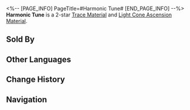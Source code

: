<%-- [PAGE_INFO]
PageTitle=#Harmonic Tune#
[END_PAGE_INFO] --%>
{{Item Infobox
|title       = Harmonic Tune
|id          = 110161
|image       = Item Harmonic Tune.png
|type        = 
|invCategory = Upgrade Materials
|rarity      = 2
|effect      = A compact music box made by an unknown person. Used to level up Traces slightly for {{Color|h|Harmony}} characters.
|description = Even through the simplistic tune, anyone with the slightest understanding of music can tell the mastery of the composer of the piece.
|source1     = Calyx (Robot Settlement)
|source2     = Calyx (Robot Settlement)
|source3     = Embers Exchange
|source4     = [[Omni-Synthesizer]] &mdash; Material Exchange
}}
{{Description|1=''"Grab the hands of your Family and let us dance!"''}}
'''Harmonic Tune''' is a 2-star [[Trace Material]] and [[Light Cone Ascension Material]].

==Sold By==
{{Shop Availability}}

==Other Languages==
{{Other Languages
|en   = Harmonic Tune
|zhs  = 谐乐小调
|zht  = 諧樂小調
|ja   = 調和のハーモニー
|ko   = 조화의 가락
|es   = Melodía armónica
|fr   = Accord harmonique
|ru   = Гармоничная мелодия
|th   = Harmonic Tune
|vi   = Giai Điệu Hài Hòa
|de   = Harmonische Melodie
|id   = Harmonic Tune
|pt   = Melodia Harmônica
}}

==Change History==
{{Change History|2.0}}

==Navigation==
{{Upgrade Material Navbox}}